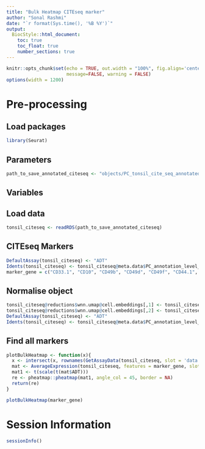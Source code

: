 ---
title: "Bulk Heatmap CITEseq marker"
author: "Sonal Rashmi"
date: "`r format(Sys.time(), '%B %Y')`"
output:
  BiocStyle::html_document:
    toc: true
    toc_float: true
    number_sections: true
---

```{r setup, include=FALSE}
knitr::opts_chunk$set(echo = TRUE, out.width = "100%", fig.align='center',
                      message=FALSE, warning = FALSE)
options(width = 1200)
```


# Pre-processing

## Load packages

```{r libraries}
library(Seurat)
```

## Parameters

```{r parameters}
path_to_save_annotated_citeseq <- "objects/PC_tonsil_cite_seq_annotated.rds"
```

## Variables

## Load data

```{r}
tonsil_citeseq <- readRDS(path_to_save_annotated_citeseq)
```


## CITEseq Markers

```{r}
DefaultAssay(tonsil_citeseq) <- "ADT"
Idents(tonsil_citeseq) <- tonsil_citeseq@meta.data$PC_annotation_level_5
marker_gene = c("CD33.1", "CD10", "CD49b", "CD49d", "CD49f", "CD44.1", "CD29", "CD31", "CD32", "CD27.1", "CD11a", "CD18", "CD193-(CCR3)", "CD21", "CD39", "CD73-(Ecto-5-nucleotidase)", "CD224", "CD22.1", "CD38.1", "CD19.1")
```

## Normalise object

```{r}
tonsil_citeseq@reductions$wnn.umap@cell.embeddings[,1] <- tonsil_citeseq$PC_UMAP1
tonsil_citeseq@reductions$wnn.umap@cell.embeddings[,2] <- tonsil_citeseq$PC_UMAP2
DefaultAssay(tonsil_citeseq) <- "ADT"
Idents(tonsil_citeseq) <- tonsil_citeseq@meta.data$PC_annotation_level_5
```

## Find all markers 

```{r}
plotBulkHeatmap <- function(x){
  x <- intersect(x, rownames(GetAssayData(tonsil_citeseq, slot = 'data')))
  mat <- AverageExpression(tonsil_citeseq, features = marker_gene, slot = 'data', assays = "ADT")
  mat1 <- t(scale(t(mat$ADT)))
  re <- pheatmap::pheatmap(mat1, angle_col = 45, border = NA)
  return(re)
}

plotBulkHeatmap(marker_gene)
```



# Session Information
```{r session}
sessionInfo()
```